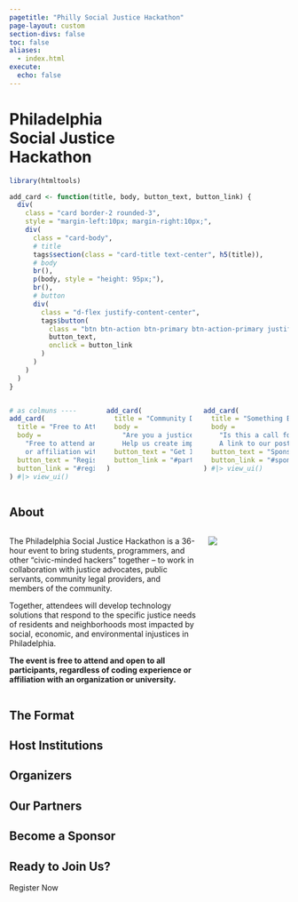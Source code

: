 ```yaml
---
pagetitle: "Philly Social Justice Hackathon"
page-layout: custom
section-divs: false
toc: false
aliases:
  - index.html
execute: 
  echo: false
---
```


<!-- HERO BANNER -->

::: {.hero-banner .text-center}
<h1 class="text-center hero-title">
Philadelphia<br> Social Justice<br> Hackathon
</h1>
:::

```r
library(htmltools)

add_card <- function(title, body, button_text, button_link) {
  div(
    class = "card border-2 rounded-3",
    style = "margin-left:10px; margin-right:10px;",
    div(
      class = "card-body",
      # title
      tags$section(class = "card-title text-center", h5(title)),
      # body
      br(),
      p(body, style = "height: 95px;"),
      br(),
      # button
      div(
        class = "d-flex justify-content-center",
        tags$button(
          class = "btn btn-action btn-primary btn-action-primary justify-content-center",
          button_text,
          onclick = button_link
        )
      )
    )
  )
}
```


:::::: {.content-block .hero-banner-cta}
:::: {.columns}
::: {.column width="33%"}
```r
# as colmuns ----
add_card(
  title = "Free to Attend", 
  body = 
    "Free to attend and open to everyone, regardless of coding experience 
    or affiliation with an organization or university.", 
  button_text = "Register", 
  button_link = "#register"
) #|> view_ui()
```
:::

::: {.column width="33%"}
```r
add_card(
  title = "Community Driven", 
  body = 
    "Are you a justice advocate, public servant, or community legal provider?
    Help us create impactful projects. Or volunteer as a project mentor.", 
  button_text = "Get Involved", 
  button_link = "#partners"
) 
```
:::

::: {.column width="33%"}
```r
add_card(
  title = "Something Else Here", 
  body = 
    "Is this a call for sponsorship? A link to a discord? 
    A link to our posts page?", 
  button_text = "Sponsor", 
  button_link = "#sponsor"
) #|> view_ui()
```
:::
::::
::::::


<!-- /HERO BANNER -->






:::::: {.content-block}

## About

:::: {.columns}

::: {.column width="70%"}
The Philadelphia Social Justice Hackathon is a 36-hour event to bring students, programmers, and other “civic-minded hackers” together – to work in collaboration with justice advocates, public servants, community legal providers, and members of the community.

Together, attendees will develop technology solutions that respond to the specific justice needs of residents and neighborhoods most impacted by social, economic, and environmental injustices in Philadelphia.

**The event is free to attend and open to all participants, regardless of coding experience or affiliation with an organization or university.**
:::

::: {.column width="30%"}
![](assets/about-page_hero-bg-img-1.jpeg)
:::

::::


## The Format


## Host Institutions

## Organizers

## Our Partners {#partners}

## Become a Sponsor {#sponsor}

## Ready to Join Us? {#register}

Register Now

<br>
<br>
<br>
<br>
<br>
<br>
<br>
<br>
<br>
<br>
<br>
<br>
<br>
<br>
<br>

::::::

